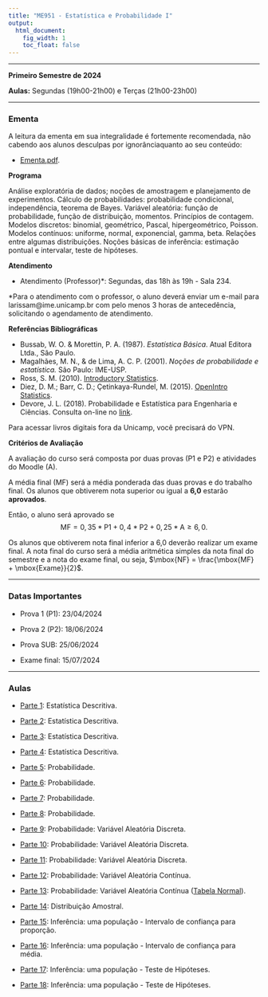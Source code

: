 ```yaml
---
title: "ME951 - Estatística e Probabilidade I"
output:
  html_document:
    fig_width: 1
    toc_float: false
---
```


----

**Primeiro Semestre de 2024**

**Aulas:**  Segundas (19h00-21h00) e Terças (21h00-23h00)

<!-- **AVISO:**<span style="color:red"> REVISÃO DO EXAME - DIA 16/07/19 das 17:30h as 18:00h.  </span>   -->

----

### **Ementa**

A leitura da ementa em sua integralidade é fortemente recomendada, não cabendo aos alunos desculpas por ignorânciaquanto ao seu conteúdo:

- [Ementa.pdf](Disciplinas/ME951_1S2024/Ementa.pdf).

**Programa**

Análise exploratória de dados; noções de amostragem e planejamento de experimentos. Cálculo de probabilidades: probabilidade condicional, independência, teorema de Bayes. Variável aleatória: função de probabilidade, função de distribuição, momentos. Princípios de contagem. Modelos discretos: binomial, geométrico, Pascal, hipergeométrico, Poisson. Modelos contínuos: uniforme, normal, exponencial, gamma, beta. Relações entre algumas distribuições. Noções básicas de inferência: estimação pontual e intervalar, teste de hipóteses.
 
**Atendimento**

- Atendimento (Professor)*: Segundas, das 18h às 19h - Sala 234.

*Para o atendimento com o professor, o aluno deverá enviar um e-mail para larissam@ime.unicamp.br com pelo menos 3 horas de antecedência, solicitando o agendamento de atendimento.

**Referências Bibliográficas**

- Bussab, W. O. \& Morettin, P. A. (1987). *Estatística Básica*. Atual Editora Ltda., São Paulo.
- Magalhães, M. N., \& de Lima, A. C. P. (2001). *Noções de probabilidade e estatística.* São Paulo: IME-USP.
- Ross, S. M. (2010). [Introductory Statistics](https://www.sciencedirect.com/book/9780123743886/introductory-statistics).
- Diez, D. M.; Barr, C. D.; Çetinkaya-Rundel, M. (2015). [OpenIntro Statistics](https://leanpub.com/openintro-statistics).
- Devore, J. L. (2018). Probabilidade e Estatística para Engenharia e Ciências.
Consulta on-line no [link](https://bookshelf.vitalsource.com/#/books/9788522128044).

Para acessar livros digitais fora da Unicamp, você precisará do VPN. 

**Critérios de Avaliação**

A avaliação do curso será composta por duas provas (P1 e P2) e atividades do Moodle (A).

A média final (MF) será a média ponderada das duas provas e do trabalho final. Os alunos que obtiverem nota superior ou igual a **6,0** estarão **aprovados**. 

Então, o aluno será aprovado se
$$ \mbox{MF} = 0,35*\mbox{P1} + 0,4*\mbox{P2} + 0,25*\mbox{A}  \geq 6,0.$$

Os alunos que obtiverem nota final inferior a 6,0 deverão realizar um exame final. A nota final do curso será a média aritmética simples da nota final do semestre e a nota do exame final, ou seja, $\mbox{NF} = \frac{\mbox{MF} + \mbox{Exame}}{2}$.

----

### **Datas Importantes**

- Prova 1 (P1): 23/04/2024	 

- Prova 2 (P2): 18/06/2024	 

- Prova SUB: 25/06/2024	 

- Exame final: 15/07/2024 

---- 

### **Aulas**

- [Parte 1](Disciplinas/ME951_1S2024/parte01.pdf): Estatística Descritiva.

- [Parte 2](Disciplinas/ME951_1S2024/parte02.pdf): Estatística Descritiva. 

- [Parte 3](Disciplinas/ME951_1S2024/parte03.pdf): Estatística Descritiva. 

- [Parte 4](Disciplinas/ME951_1S2024/parte04.pdf): Estatística Descritiva. 

- [Parte 5](Disciplinas/ME951_1S2024/parte05.pdf): Probabilidade. 

- [Parte 6](Disciplinas/ME951_1S2024/parte06.pdf): Probabilidade. 

- [Parte 7](Disciplinas/ME951_1S2024/parte07.pdf): Probabilidade. 

- [Parte 8](Disciplinas/ME951_1S2024/parte08.pdf): Probabilidade. 

- [Parte 9](Disciplinas/ME951_1S2024/parte09.pdf): Probabilidade: Variável Aleatória Discreta.

- [Parte 10](Disciplinas/ME951_1S2024/parte10.pdf): Probabilidade: Variável Aleatória Discreta. 

- [Parte 11](Disciplinas/ME951_1S2024/parte11.pdf): Probabilidade: Variável Aleatória Discreta.

- [Parte 12](Disciplinas/ME951_1S2024/parte12.pdf): Probabilidade: Variável Aleatória Contínua. 

- [Parte 13](Disciplinas/ME951_1S2024/parte13.pdf): Probabilidade: Variável Aleatória Contínua ([Tabela Normal](Disciplinas/ME951_1S2024/Tabelas.pdf)).

- [Parte 14](Disciplinas/ME951_1S2024/parte14.pdf): Distribuição Amostral.

- [Parte 15](Disciplinas/ME951_1S2024/parte15.pdf): Inferência: uma população - Intervalo de confiança para proporção.

- [Parte 16](Disciplinas/ME951_1S2024/parte16.pdf): Inferência: uma população - Intervalo de confiança para média.

- [Parte 17](Disciplinas/ME951_1S2024/parte17.pdf): Inferência: uma população - Teste de Hipóteses.

- [Parte 18](Disciplinas/ME951_1S2024/parte18.pdf): Inferência: uma população - Teste de Hipóteses.
